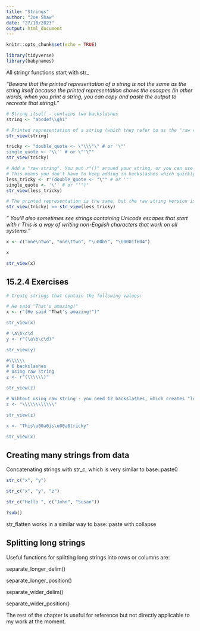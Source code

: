 ```yaml
---
title: "Strings"
author: "Joe Shaw"
date: "27/10/2023"
output: html_document
---
```


```r
knitr::opts_chunk$set(echo = TRUE)

library(tidyverse)
library(babynames)

```

All stringr functions start with str_

*"Beware that the printed representation of a string is not the same as the string itself because the printed representation shows the escapes (in other words, when you print a string, you can copy and paste the output to recreate that string)."*

```r

# String itself - contains two backslashes
string <- "abcdef\\ghi"

# Printed representation of a string (which they refer to as the "raw contents") which has only one backslash
str_view(string)

```

```r

tricky <- "double_quote <- \"\\\"\" # or '\"'
single_quote <- '\\'' # or \"'\""
str_view(tricky)

# Add a "raw string". You put r"()" around your string, or you can use r"{}" or r"[]".
# This means you don't have to keep adding in backslashes which quickly make things unreadable.
less_tricky <- r"(double_quote <- "\"" # or '"'
single_quote <- '\'' # or "'")"
str_view(less_tricky)

# The printed representation is the same, but the raw string version is easier on your eyes when looking at the original string.
str_view(tricky) == str_view(less_tricky)

```
*" You’ll also sometimes see strings containing Unicode escapes that start with \u or \U. This is a way of writing non-English characters that work on all systems."*

```r

x <- c("one\ntwo", "one\ttwo", "\u00b5", "\U0001f604")

x

str_view(x)

```

## 15.2.4 Exercises

```r

# Create strings that contain the following values:

# He said "That's amazing!"
x <- r"(He said "That's amazing!")"

str_view(x)

# \a\b\c\d
y <- r"(\a\b\c\d)"

str_view(y)

#\\\\\\
# 6 backslashes
# Using raw string
z <- r"(\\\\\\)"

str_view(z)

# Wihtout using raw string - you need 12 backslashes, which creates "leaning toothpick sydrome"
z <- "\\\\\\\\\\\\"

str_view(z)

x <- "This\u00a0is\u00a0tricky"

str_view(x)


```

## Creating many strings from data

Concatenating strings with str_c, which is very similar to base::paste0

```r

str_c("x", "y")

str_c("x", "y", "z")

str_c("Hello ", c("John", "Susan"))

?sub()

```

str_flatten works in a similar way to base::paste with collapse 

## Splitting long strings

Useful functions for splitting long strings into rows or columns are:

separate_longer_delim()

separate_longer_position()

separate_wider_delim()

separate_wider_position()

The rest of the chapter is useful for reference but not directly applicable to my work at the moment.

